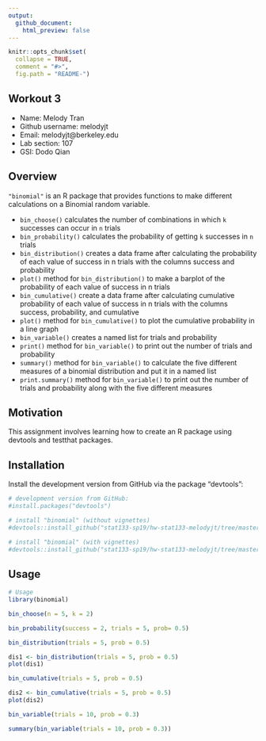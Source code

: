 ```yaml
---
output: 
  github_document:
    html_preview: false
---
```


```r
knitr::opts_chunk$set(
  collapse = TRUE,
  comment = "#>",
  fig.path = "README-")
```
## Workout 3

- Name: Melody Tran
- Github username: melodyjt
- Email: melodyjt@berkeley.edu
- Lab section: 107
- GSI: Dodo Qian

## Overview

`"binomial"` is an R package that provides functions to make different calculations on a Binomial random variable.  

- `bin_choose()` calculates the number of combinations in which `k` successes can occur in `n` trials    
- `bin_probability()` calculates the probability of getting `k` successes in `n` trials    
- `bin_distribution()` creates a data frame after calculating the probability of each value of success in n trials with the columns success and probability    
- `plot()` method for `bin_distribution()` to make a barplot of the probability of each value of success in n trials    
- `bin_cumulative()` create a data frame after calculating cumulative probability of each value of success in n trials with the columns success, probability, and cumulative    
- `plot()` method for `bin_cumulative()` to plot the cumulative probability in a line graph    
- `bin_variable()` creates a named list for trials and probability    
- `print()` method for `bin_variable()` to print out the number of trials and probability    
- `summary()` method for `bin_variable()` to calculate the five different measures of a binomial distribution and put it in a named list    
- `print.summary()` method for `bin_variable()` to print out the number of trials and probability along with the five different measures    


## Motivation

This assignment involves learning how to create an R package using devtools and testthat packages. 


## Installation
Install the development version from GitHub via the package "devtools":
```r
# development version from GitHub:
#install.packages("devtools")

# install "binomial" (without vignettes)
#devtools::install_github("stat133-sp19/hw-stat133-melodyjt/tree/master/workout3/binomial")

# install "binomial" (with vignettes)
#devtools::install_github("stat133-sp19/hw-stat133-melodyjt/tree/master/workout3/binomial", build_vignettes = TRUE)

```

## Usage
```r
# Usage
library(binomial)

bin_choose(n = 5, k = 2)

bin_probability(success = 2, trials = 5, prob= 0.5)

bin_distribution(trials = 5, prob = 0.5)

dis1 <- bin_distribution(trials = 5, prob = 0.5)
plot(dis1)

bin_cumulative(trials = 5, prob = 0.5)

dis2 <- bin_cumulative(trials = 5, prob = 0.5)
plot(dis2)

bin_variable(trials = 10, prob = 0.3)

summary(bin_variable(trials = 10, prob = 0.3))
```


